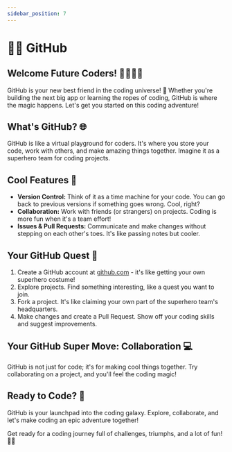 ```yaml
---
sidebar_position: 7
---
```


# 🐱‍💻 GitHub


## Welcome Future Coders! 👩‍💻👨‍💻

GitHub is your new best friend in the coding universe! 🚀 Whether you're building the next big app or learning the ropes of coding, GitHub is where the magic happens. Let's get you started on this coding adventure!

## What's GitHub? 🌐

GitHub is like a virtual playground for coders. It's where you store your code, work with others, and make amazing things together. Imagine it as a superhero team for coding projects.

## Cool Features 🌈

- **Version Control:** Think of it as a time machine for your code. You can go back to previous versions if something goes wrong. Cool, right?
- **Collaboration:** Work with friends (or strangers) on projects. Coding is more fun when it's a team effort!
- **Issues & Pull Requests:** Communicate and make changes without stepping on each other's toes. It's like passing notes but cooler.

## Your GitHub Quest 🚀

1. Create a GitHub account at [github.com](https://github.com) - it's like getting your own superhero costume!
2. Explore projects. Find something interesting, like a quest you want to join.
3. Fork a project. It's like claiming your own part of the superhero team's headquarters.
4. Make changes and create a Pull Request. Show off your coding skills and suggest improvements.

## Your GitHub Super Move: Collaboration 💻

GitHub is not just for code; it's for making cool things together. Try collaborating on a project, and you'll feel the coding magic!

## Ready to Code? 🚀

GitHub is your launchpad into the coding galaxy. Explore, collaborate, and let's make coding an epic adventure together!

Get ready for a coding journey full of challenges, triumphs, and a lot of fun! 🚀🌟
